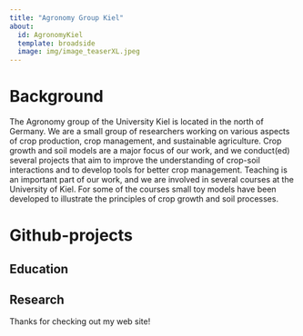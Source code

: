 ```yaml
---
title: "Agronomy Group Kiel"
about:
  id: AgronomyKiel
  template: broadside
  image: img/image_teaserXL.jpeg
---
```


:::{#AgronomyKiel}

# Background

The Agronomy group of the University Kiel is located in the north of Germany. We are a small group of researchers working on various aspects of crop production, crop management, and sustainable agriculture. Crop growth and soil models are a major focus of our work, and we conduct(ed) several projects that aim to improve the understanding of crop-soil interactions and to develop tools for better crop management.
Teaching is an important part of our work, and we are involved in several courses at the University of Kiel. For some of the courses small toy models have been developed to illustrate the principles of crop growth and soil processes. 

# Github-projects


## Education

## Research

:::

Thanks for checking out my web site!
